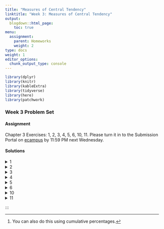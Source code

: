 ```yaml
---
title: "Measures of Central Tendency"
linktitle: "Week 3: Measures of Central Tendency"
output:
  blogdown::html_page:
    toc: true
menu:
  assignment:
    parent: Homeworks
    weight: 2
type: docs
weight: 1
editor_options: 
  chunk_output_type: console
---
```


```r
library(dplyr)
library(knitr)
library(kableExtra)
library(tidyverse)
library(here)
library(patchwork)
```


<style>
span.boxed {
  border: 0px solid #FFFFFF;
  padding: 5px;
  color: #FFFFFF;
  background-color: #005b96;
  display: inline;
} 

table {
   margin-left: auto;
   margin-right: auto;
}

table thead th { border-bottom: 1px solid #ddd; 
}

th, td { padding: 5px; 
}

tr:nth-child(even) { background: #ffffff; 
}
</style>

### Week 3 Problem Set

#### Assignment
Chapter 3 Exercises: 1, 2, 3, 4, 5, 6, 10, 11. Please turn it in to the Submission Portal on [ecampus](https://ecampus.wvu.edu/){target="_blank"} by 11:59 PM next Wednesday.<br>

#### Solutions
<details><summary>1</summary>
<p>

a. The mode is <span class="boxed">Routine</span>.

b. The median is <span class="boxed">Routine</span>.

c. Based on the mode and median for this variable, most respondents indicate that their lives are <span class="boxed">Routine</span>.

d. <span class="boxed">A mean score is nonsense for nominal measurements</span>.

</p>
</details>

<details><summary>2</summary>
<p>

a. The is <span class="boxed">ordinal</span>.

b. By using either figure related to the highest frequency or the highest percentage, the outcome is <span class="boxed">strongly agree</span>.

c. By using either related to the highest frequency or the highest percentage, the outcome is *strongly agree* for both years this indicating a high level of support. When combined *agree*,  more than half of the 2014 (32.5% + 25.3% = 57.5%) and (39.5% + 27.0% = 66.5%) 2018 GSS samples agree that homosexuals should have the right to marry.
 
</p>
</details>

<details><summary>3</summary>
<p>

a. This has a level of an <span class="boxed">interval-ratio</span>. Using frequencies^[You can also do this using cumulative percentages.], we have
\begin{aligned}
\dfrac{N+1}{2}&= \dfrac{32+1}{2}\\\\
&= 16.5
\end{aligned}
Adding up the frequencies until locating the 16th and 17th cases yields the category <span class="boxed">40 hr worked last week</span>.


b. We have 

- 25th percentile = $(32 × 0.25)$ implying the 8th case, or <span class="boxed">30 hr worked last week</span>.
- 50th percentile is simply the median implying the category <span class="boxed">40 hr worked last week</span>.
- 75th percentile = $(32 × 0.75)$ implying the 24th case, or <span class="boxed">40 hr worked last week</span>.
</p>
</details>

<details><summary>4</summary>
<p>

a. The mode category is <span class="boxed">agree</span>.

b. Using frequencies, we find that the median is 2, or <span class="boxed">agree</span>.

c. 

- 20th percentile = $(835 × 0.20)$ implying the 167th case, or <span class="boxed">strongly agree</span>.
- 80th percentile = $(835 × 0.80)$ implying the 668th case, or <span class="boxed">agree</span>.

</p>
</details>

<details><summary>5</summary>
<p>

a. 

```r
dt <- tibble(
  Text_1 = c("Black", "Hispanic", "White"),
  Text_2 = c("Seldom", "Everyday", "Everyday"),
  Text_3 = c("Sometimes", "Nearly everyday", "Most days")
)
```

<center>

```r
kable(dt, 
      align = c('l', 'l', 'l'), 
      col.names = c("Race", "Mode", "Median") 
      ) %>%
  kable_styling(position = "center",
                full_width = FALSE) 
```

</center>

b. Teens’ breakfast habits vary by race/ethnicity. Out of the three racial/ethnic groups, Black students were more likely to report seldom or sometimes eating breakfast. On the other hand, White and Hispanic students eat breakfast more frequently. The <span class="boxed">mode</span> for White and Hispanic students is everyday. 
</p>
</details>

<details><summary>6</summary>
<p>

The mode for both Males and Females is <span class="boxed">Working full-time</span>. 

Using frequencies, we have

- Males: 
\begin{aligned}
\dfrac{N+1}{2}&= \dfrac{596+1}{2}\\\\
&= 298.5
\end{aligned}
Adding up the frequencies until locating the 298th and 299th cases yields the category <span class="boxed">Working Full Time</span>.

- Females: 
\begin{aligned}
\dfrac{N+1}{2}&= \dfrac{781+1}{2}\\\\
&= 391
\end{aligned}
Adding up the frequencies until locating the 391th case yields the category <span class="boxed">Working Full Time</span>. Using either the mode or median implies that there are <span class="boxed">no substantial differences between males and females</span>.

</p>
</details>

<details><summary>10</summary>
<p>

a. \
```r
read_csv(here("static", "data", "homeworks", "ch3p10.csv")) %>% kable(align = c('l', "c", "c"), 
      col.names = c("Hours Worked Last Week", "Frequency", "Hours Worked Last Week x Frequency") 
      ) %>%
  kable_styling(position = "center",
                full_width = FALSE) %>%
  row_spec(c(14), bold = T, color = "white", background = "#559e83")
```

so we have 
\begin{aligned}
\overline{Y}&=\dfrac{1250}{32}\\\\
&\approx 39.06
\end{aligned}
or about <span class="boxed">39 hours</span>.

b. Since the median was 40 hr worked last week, the distribution is slightly <span class="boxed">skewed in a positive direction</span>. 

</p>
</details>


<details><summary>11</summary>
<p>
Since Clinton and Sanders’ middle-class income amount is higher than the U.S. Census estimated mean or median, their definition of middle class is not based on the statistical middle. It is unclear what they were using but it was not based on the actual measure.
</p>
</details>
:::

